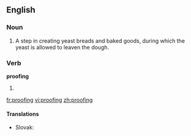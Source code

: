 ==English==

===Noun===
{{wikipedia|proofing (baking technique)}}
{{en-noun|-}}

# A step in creating yeast breads and baked goods, during which the yeast is allowed to leaven the dough.

===Verb===
'''proofing'''

# {{present participle of|proof}}

[[fr:proofing]]
[[vi:proofing]]
[[zh:proofing]]

====Translations====
{{trans-top|to leaven the dough}}
* Slovak: {{t|sk|kysnutie}}
{{trans-bottom}}